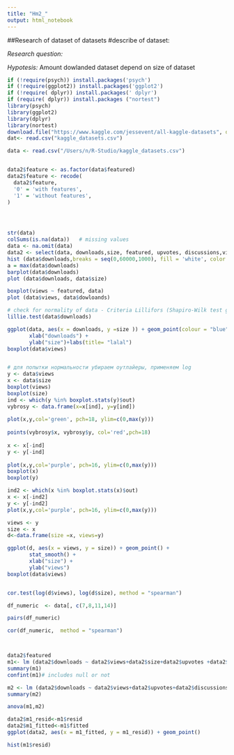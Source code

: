 ```yaml
---
title: "Hm2_"
output: html_notebook
---
```

##Research of dataset of datasets
#describe of dataset: 

*Research question:*

*Hypotesis:*
Amount dowlanded dataset depend on size of dataset

```r
if (!require(psych)) install.packages('psych')
if (!require(ggplot2)) install.packages('ggplot2')
if (!require( dplyr)) install.packages(' dplyr')
if (require( dplyr)) install.packages ("nortest")
library(psych)
library(ggplot2)
library(dplyr)
library(nortest)
download.file("https://www.kaggle.com/jessevent/all-kaggle-datasets", destfile = "kaggle_datasets.csv", mode = 'wb')
dat<- read.csv("kaggle_datasets.csv")
```


```r
data <- read.csv("/Users/n/R-Studio/kaggle_datasets.csv")


data2$feature <- as.factor(data$featured)
data2$feature <- recode(
  data2$feature,
  '0' = 'with features',
  '1' = 'without features',
)




str(data)
colSums(is.na(data))   # missing values 
data <- na.omit(data)
data2 <- select(data, downloads,size, featured, upvotes, discussions,views)
hist (data$downloads,breaks = seq(0,60000,1000), fill = 'white', color = "aliceblue")
a = max(data$downloads)
barplot(data$downloads)
plot (data$downloads, data$size)

boxplot(views ~ featured, data)
plot (data$views, data$dowloands)

# check for normality of data - Criteria Lillifors (Shapiro-Wilk test gives an error here, because data is very large)
lillie.test(data$downloads)

ggplot(data, aes(x = downloads, y =size )) + geom_point(colour = "blue") +
       xlab("downloads") + 
       ylab("size")+labs(title= "lalal")
boxplot(data$views)



```

```r
# для попытки нормальности убираем оутлайеры, применяем log
y <- data$views
x <- data$size
boxplot(views)
boxplot(size)
ind <- which(y %in% boxplot.stats(y)$out)
vybrosy <- data.frame(x=x[ind], y=y[ind])
 
plot(x,y,col='green', pch=18, ylim=c(0,max(y)))
 
points(vybrosy$x, vybrosy$y, col='red',pch=18)
 
x <- x[-ind]
y <- y[-ind]
 
plot(x,y,col='purple', pch=16, ylim=c(0,max(y)))
boxplot(x)
boxplot(y)

ind2 <- which(x %in% boxplot.stats(x)$out)
x <- x[-ind2]
y <- y[-ind2]
plot(x,y,col='purple', pch=16, ylim=c(0,max(y)))

views <- y
size <- x
d<-data.frame(size =x, views=y)

ggplot(d, aes(x = views, y = size)) + geom_point() +
       stat_smooth() + 
       xlab("size") + 
       ylab("views")
boxplot(data$views)



```
```r
cor.test(log(d$views), log(d$size), method = "spearman")

df_numeric  <- data[, c(7,8,11,14)]

pairs(df_numeric)

cor(df_numeric,  method = "spearman")




```


```r
data2$featured
m1<- lm (data2$downloads ~ data2$views+data2$size+data2$upvotes +data2$discussions)
summary(m1)
confint(m1)# includes null or not

m2 <- lm (data2$downloads ~ data2$views+data2$upvotes+data2$discussions) #(data$downloads ~ ., data) 
summary(m2) 

anova(m1,m2)

data2$m1_resid<-m1$resid
data2$m1_fitted<-m1$fitted
ggplot(data2, aes(x = m1_fitted, y = m1_resid)) + geom_point() 

hist(m1$resid)


 

    
```

